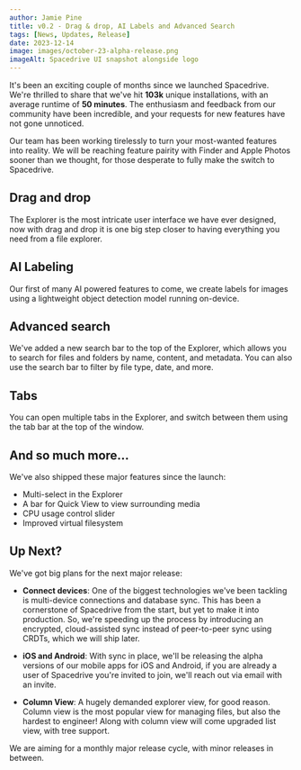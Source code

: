 ```yaml
---
author: Jamie Pine
title: v0.2 - Drag & drop, AI Labels and Advanced Search
tags: [News, Updates, Release]
date: 2023-12-14
image: images/october-23-alpha-release.png
imageAlt: Spacedrive UI snapshot alongside logo
---
```


It's been an exciting couple of months since we launched Spacedrive. We're thrilled to share that we've hit **103k** unique installations, with an average runtime of **50 minutes**. The enthusiasm and feedback from our community have been incredible, and your requests for new features have not gone unnoticed.

Our team has been working tirelessly to turn your most-wanted features into reality. We will be reaching feature pairity with Finder and Apple Photos sooner than we thought, for those desperate to fully make the switch to Spacedrive.

## Drag and drop

The Explorer is the most intricate user interface we have ever designed, now with drag and drop it is one big step closer to having everything you need from a file explorer.

## AI Labeling

Our first of many AI powered features to come, we create labels for images using a lightweight object detection model running on-device.

## Advanced search

We've added a new search bar to the top of the Explorer, which allows you to search for files and folders by name, content, and metadata. You can also use the search bar to filter by file type, date, and more.

## Tabs

You can open multiple tabs in the Explorer, and switch between them using the tab bar at the top of the window.

## And so much more...

We've also shipped these major features since the launch:

- Multi-select in the Explorer
- A bar for Quick View to view surrounding media
- CPU usage control slider
- Improved virtual filesystem

## Up Next?

We've got big plans for the next major release:

- **Connect devices**:
  One of the biggest technologies we've been tackling is multi-device connections and database sync. This has been a cornerstone of Spacedrive from the start, but yet to make it into production. So, we're speeding up the process by introducing an encrypted, cloud-assisted sync instead of peer-to-peer sync using CRDTs, which we will ship later.
- **iOS and Android**:
  With sync in place, we'll be releasing the alpha versions of our mobile apps for iOS and Android, if you are already a user of Spacedrive you're invited to join, we'll reach out via email with an invite.

- **Column View**:
  A hugely demanded explorer view, for good reason. Column view is the most popular view for managing files, but also the hardest to engineer! Along with column view will come upgraded list view, with tree support.

We are aiming for a monthly major release cycle, with minor releases in between.
